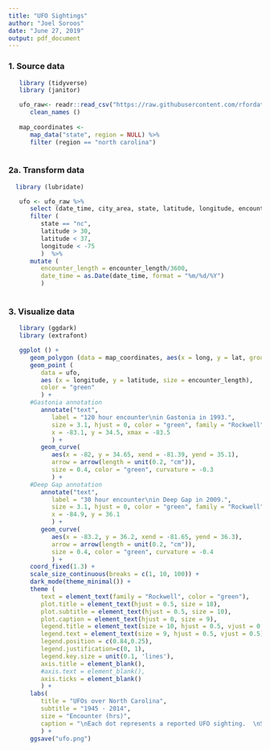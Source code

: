 ```yaml
---
title: "UFO Sightings"
author: "Joel Soroos"
date: "June 27, 2019"
output: pdf_document
---
```


### 1. Source data
```r

   library (tidyverse)
   library (janitor) 

   ufo_raw<- readr::read_csv("https://raw.githubusercontent.com/rfordatascience/tidytuesday/master/data/2019/2019-06-25/ufo_sightings.csv") %>%
      clean_names ()
   
   map_coordinates <- 
      map_data("state", region = NULL) %>%
      filter (region == "north carolina")  
   
```

### 2a.  Transform data
```r

  library (lubridate)

   ufo <- ufo_raw %>%
      select (date_time, city_area, state, latitude, longitude, encounter_length) %>%
      filter (
         state == "nc",
         latitude > 30,
         latitude < 37,
         longitude < -75
         )  %>%
      mutate (
         encounter_length = encounter_length/3600,
         date_time = as.Date(date_time, format = "%m/%d/%Y")
         )
  
```

### 3. Visualize data
```r

   library (ggdark)
   library (extrafont)

   ggplot () +
      geom_polygon (data = map_coordinates, aes(x = long, y = lat, group = group), color = "black", fill = "#303030", size = 1.15) +
      geom_point (
         data = ufo, 
         aes (x = longitude, y = latitude, size = encounter_length), 
         color = "green"
         ) +
      #Gastonia annotation
         annotate("text",
            label = "120 hour encounter\nin Gastonia in 1993.",
            size = 3.1, hjust = 0, color = "green", family = "Rockwell",
            x = -83.1, y = 34.5, xmax = -83.5
            ) +
         geom_curve(
            aes(x = -82, y = 34.65, xend = -81.39, yend = 35.1),
            arrow = arrow(length = unit(0.2, "cm")), 
            size = 0.4, color = "green", curvature = -0.3
            ) +
      #Deep Gap annotation
         annotate("text",
            label = "30 hour encounter\nin Deep Gap in 2009.",
            size = 3.1, hjust = 0, color = "green", family = "Rockwell",
            x = -84.9, y = 36.1
            ) +
         geom_curve(
            aes(x = -83.2, y = 36.2, xend = -81.65, yend = 36.3),
            arrow = arrow(length = unit(0.2, "cm")), 
            size = 0.4, color = "green", curvature = -0.4
            ) +
      coord_fixed(1.3) +
      scale_size_continuous(breaks = c(1, 10, 100)) +
      dark_mode(theme_minimal()) +
      theme (
         text = element_text(family = "Rockwell", color = "green"),
         plot.title = element_text(hjust = 0.5, size = 18),
         plot.subtitle = element_text(hjust = 0.5, size = 10),
         plot.caption = element_text(hjust = 0, size = 9),
         legend.title = element_text(size = 10, hjust = 0.5, vjust = 0.5),
         legend.text = element_text(size = 9, hjust = 0.5, vjust = 0.5),
         legend.position = c(0.84,0.25),
         legend.justification=c(0, 1), 
         legend.key.size = unit(0.1, 'lines'),
         axis.title = element_blank(),
         #axis.text = element_blank(),
         axis.ticks = element_blank()
         ) +
      labs(
         title = "UFOs over North Carolina",
         subtitle = "1945 - 2014",
         size = "Encounter (hrs)",
         caption = "\nEach dot represents a reported UFO sighting.  \nSource: The National UFO Reporting Center  | Visualization: Joel Soroos @soroosj"
         ) +
      ggsave("ufo.png")
```
